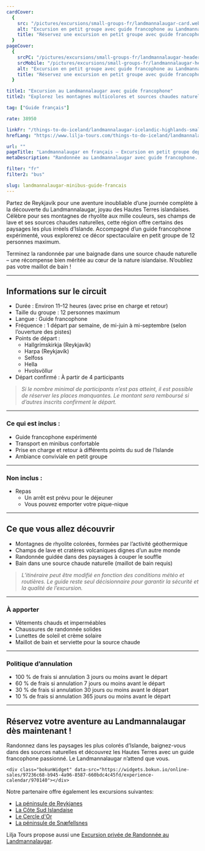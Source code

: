 ```yaml
---
cardCover:
  {
    src: "/pictures/excursions/small-groups-fr/landmannalaugar-card.webp",
    alt: "Excursion en petit groupe avec guide francophone au Landmannalaugar dans les Hautes Terres islandaises",
    title: "Réservez une excursion en petit groupe avec guide francophone au Landmannalaugar",
  }
pageCover:
  {
    srcPC: "/pictures/excursions/small-groups-fr/landmannalaugar-header-pc.webp",
    srcMobile: "/pictures/excursions/small-groups-fr/landmannalaugar-header-mobile.webp",
    alt: "Excursion en petit groupe avec guide francophone au Landmannalaugar dans les Hautes Terres islandaises",
    title: "Réservez une excursion en petit groupe avec guide francophone au Landmannalaugar",
  }

title1: "Excursion au Landmannalaugar avec guide francophone"
title2: "Explorez les montagnes multicolores et sources chaudes naturelles d’Islande"

tag: ["Guide français"]

rate: 38950

linkFr: "/things-to-do-iceland/landmannalaugar-icelandic-highlands-small-group-tour-in-french"
hrefLang: "https://www.lilja-tours.com/things-to-do-iceland/landmannalaugar-icelandic-highlands-small-group-tour-in-french"

url: ""
pageTitle: "Landmannalaugar en français – Excursion en petit groupe depuis Reykjavík"
metaDescription: "Randonnée au Landmannalaugar avec guide francophone. Montagnes colorées, sources chaudes et paysages spectaculaires. Réservez votre aventure islandaise !"

filter: "fr"
filter2: "bus"

slug: landmannalaugar-minibus-guide-francais
---
```


Partez de Reykjavík pour une aventure inoubliable d’une journée complète à la découverte du Landmannalaugar, joyau des Hautes Terres islandaises. Célèbre pour ses montagnes de rhyolite aux mille couleurs, ses champs de lave et ses sources chaudes naturelles, cette région offre certains des paysages les plus irréels d’Islande. Accompagné d’un guide francophone expérimenté, vous explorerez ce décor spectaculaire en petit groupe de 12 personnes maximum.

Terminez la randonnée par une baignade dans une source chaude naturelle – une récompense bien méritée au cœur de la nature islandaise. N’oubliez pas votre maillot de bain !

---

## Informations sur le circuit

- Durée : Environ 11–12 heures (avec prise en charge et retour)  
- Taille du groupe : 12 personnes maximum  
- Langue : Guide francophone  
- Fréquence : 1 départ par semaine, de mi-juin à mi-septembre (selon l’ouverture des pistes)  
- Points de départ :  
  - Hallgrímskirkja (Reykjavík)  
  - Harpa (Reykjavík)  
  - Selfoss  
  - Hella  
  - Hvolsvöllur  
- Départ confirmé : À partir de 4 participants

> _Si le nombre minimal de participants n’est pas atteint, il est possible de réserver les places manquantes. Le montant sera remboursé si d’autres inscrits confirment le départ._

---

### Ce qui est inclus :

- Guide francophone expérimenté  
- Transport en minibus confortable  
- Prise en charge et retour à différents points du sud de l’Islande  
- Ambiance conviviale en petit groupe

---

### Non inclus :

- Repas  
  - Un arrêt est prévu pour le déjeuner  
  - Vous pouvez emporter votre pique-nique

---

## Ce que vous allez découvrir

- Montagnes de rhyolite colorées, formées par l’activité géothermique  
- Champs de lave et cratères volcaniques dignes d’un autre monde  
- Randonnée guidée dans des paysages à couper le souffle  
- Bain dans une source chaude naturelle (maillot de bain requis)

> _L’itinéraire peut être modifié en fonction des conditions météo et routières. Le guide reste seul décisionnaire pour garantir la sécurité et la qualité de l’excursion._

---

### À apporter

- Vêtements chauds et imperméables  
- Chaussures de randonnée solides  
- Lunettes de soleil et crème solaire  
- Maillot de bain et serviette pour la source chaude

---

### Politique d’annulation

- 100 % de frais si annulation 3 jours ou moins avant le départ  
- 60 % de frais si annulation 7 jours ou moins avant le départ  
- 30 % de frais si annulation 30 jours ou moins avant le départ  
- 10 % de frais si annulation 365 jours ou moins avant le départ

---

## Réservez votre aventure au Landmannalaugar dès maintenant !

Randonnez dans les paysages les plus colorés d’Islande, baignez-vous dans des sources naturelles et découvrez les Hautes Terres avec un guide francophone passionné. Le Landmannalaugar n’attend que vous.


<script
  type="text/javascript"
  src="https://widgets.bokun.io/assets/javascripts/apps/build/BokunWidgetsLoader.js?bookingChannelUUID=97236c68-b945-4a96-8587-660bdc4c45fd"
  async
></script>

    <div class="bokunWidget" data-src="https://widgets.bokun.io/online-sales/97236c68-b945-4a96-8587-660bdc4c45fd/experience-calendar/970140"></div>

Notre partenaire offre également les excursions suivantes:

- <a href="/fr/a-faire-en-islande/reykjanes-minibus-guide-francais/" title="Excursions en français">La péninsule de Reykjanes</a>
- <a href="/fr/a-faire-en-islande/cote-sud-islandaise-minibus-guide-francais/" title="Excursions en français">La Côte Sud Islandaise</a>
- <a href="/fr/a-faire-en-islande/cercle-d-or-minibus-guide-francais/" title="Excursions en français">Le Cercle d'Or</a>
- <a href="/fr/a-faire-en-islande/snaefellsnes-minibus-guide-francais/" title="Excursions en français">La péninsule de Snæfellsnes</a>

Lilja Tours propose aussi une <a href="/fr/guide-francophone-islande/excursion-guidee-landmannalaugar-islande/" title="private landmannalaugar tours">Excursion privée de Randonnée au Landmannalaugar</a>.
